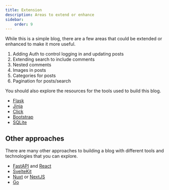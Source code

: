 ```yaml
---
title: Extension
description: Areas to extend or enhance
sidebar:
    order: 9
---
```


While this is a simple blog, there are a few areas that could be extended or enhanced to make it more useful.

1. Adding Auth to control logging in and updating posts
2. Extending search to include comments
3. Nested comments
4. Images in posts
5. Categories for posts
6. Pagination for posts/search

You should also explore the resources for the tools used to build this blog.

- [Flask](https://flask.palletsprojects.com/en/3.0.x/)
- [Jinja](https://jinja.palletsprojects.com/en/3.1.x/)
- [Click](https://click.palletsprojects.com/en/8.1.x/)
- [Bootstrap](https://getbootstrap.com)
- [SQLite](https://www.sqlite.org/index.html)

## Other approaches

There are many other approaches to building a blog with different tools and technologies that you can explore.

- [FastAPI](https://fastapi.tiangolo.com) and [React](https://react.dev)
- [SvelteKit](https://kit.svelte.dev)
- [Nuxt](https://nuxt.com) or [NextJS](https://nextjs.org)
- [Go](https://go.dev)
